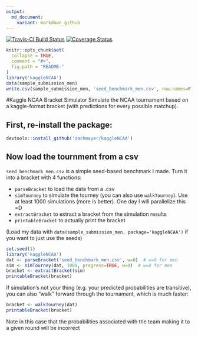 ```yaml
---
output:
  md_document:
    variant: markdown_github
---
```


<!-- README.md is generated from README.Rmd. Please edit that file -->

[![Travis-CI Build Status](https://travis-ci.org/zachmayer/kaggleNCAA.png?branch=master)](https://travis-ci.org/zachmayer/kaggleNCAA)
[![Coverage Status](https://coveralls.io/repos/zachmayer/kaggleNCAA/badge.svg?branch=master)](https://coveralls.io/r/zachmayer/kaggleNCAA?branch=master)

```r
knitr::opts_chunk$set(
  collapse = TRUE,
  comment = "#>",
  fig.path = "README-"
)
library('kaggleNCAA')
data(sample_submission_men)
write.csv(sample_submission_men, 'seed_benchmark_men.csv', row.names=F)
```

#Kaggle NCAA Bracket Simulator
Simulate the NCAA tournament based on a kaggle-format bracket (with predictions for every possible matchup).  

## First, re-install the package:
```r
devtools::install_github('zachmayer/kaggleNCAA')
```

## Now load the tournment from a csv
`seed_benchmark_men.csv` is a simple seed-based benchmark I made.  Turn it into a bracket with 4 functions: 

 - `parseBracket` to load the data from a .csv     
 - `simTourney` to simulate the tourney (you can also use `walkTourney`).  Use at least 1000 simulations (more is better).  One day I will parallelize this =D    
 - `extractBracket` to extract a bracket from the simulation results    
 - `printableBracket` to actually print the bracket   

(Load my data with ```data(sample_submission_men, package='kaggleNCAA')``` if you want to just use the seeds)
```r
set.seed(1)
library('kaggleNCAA')
dat <- parseBracket('seed_benchmark_men.csv', w=0)  # w=0 for men
sim <- simTourney(dat, 1000, progress=TRUE, w=0)  # w=0 for men
bracket <- extractBracket(sim)
printableBracket(bracket)
```
If simulation's not your thing (e.g. your predicted probabilities are transitive), you can also "walk" forward through the tournament, which is much faster:
```r
bracket <- walkTourney(dat)
printableBracket(bracket)
```
Note in this case that the probabilities associated with the team making it to a given round will be incorrect
